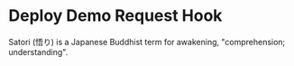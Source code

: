 # Deploy Demo Request Hook

Satori (悟り) is a Japanese Buddhist term for awakening, "comprehension; understanding".
